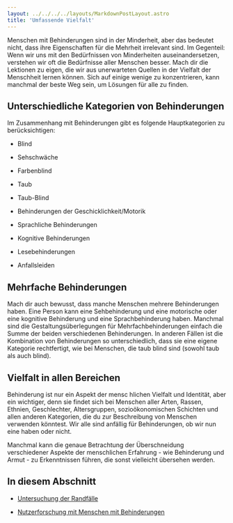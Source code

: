 ```yaml
---
layout: ../../../../layouts/MarkdownPostLayout.astro
title: 'Umfassende Vielfalt'
---
```


Menschen mit Behinderungen sind in der Minderheit, aber das bedeutet nicht, dass
ihre Eigenschaften für die Mehrheit irrelevant sind. Im Gegenteil: Wenn wir uns
mit den Bedürfnissen von Minderheiten auseinandersetzen, verstehen wir oft die
Bedürfnisse aller Menschen besser. Mach dir die Lektionen zu eigen, die wir aus
unerwarteten Quellen in der Vielfalt der Menschheit lernen können. Sich auf einige
wenige zu konzentrieren, kann manchmal der beste Weg sein, um Lösungen für alle
zu finden.

## Unterschiedliche Kategorien von Behinderungen

Im Zusammenhang mit Behinderungen gibt es folgende Hauptkategorien zu berücksichtigen:

- Blind

- Sehschwäche

- Farbenblind

- Taub

- Taub-Blind

- Behinderungen der Geschicklichkeit/Motorik

- Sprachliche Behinderungen

- Kognitive Behinderungen

- Lesebehinderungen

- Anfallsleiden

## Mehrfache Behinderungen

Mach dir auch bewusst, dass manche Menschen mehrere Behinderungen haben. Eine
Person kann eine Sehbehinderung und eine motorische oder eine kognitive Behinderung
und eine Sprachbehinderung haben. Manchmal sind die
Gestaltungsüberlegungen für Mehrfachbehinderungen einfach die Summe der beiden
verschiedenen Behinderungen. In anderen Fällen ist die Kombination von
Behinderungen so unterschiedlich, dass sie eine eigene Kategorie rechtfertigt,
wie bei Menschen, die taub blind sind (sowohl taub als auch blind).

## Vielfalt in allen Bereichen

Behinderung ist nur ein Aspekt der mensc
hlichen Vielfalt und Identität, aber ein
wichtiger, denn sie findet sich bei Menschen aller Arten, Rassen, Ethnien,
Geschlechter, Altersgruppen, sozioökonomischen Schichten und allen anderen
Kategorien, die du zur Beschreibung von Menschen verwenden könntest. Wir alle
sind anfällig für Behinderungen, ob wir nun eine haben oder nicht.

Manchmal kann die genaue Betrachtung der Überschneidung verschiedener Aspekte der
menschlichen Erfahrung - wie Behinderung und Armut - zu Erkenntnissen führen, die
sonst vielleicht übersehen werden.

## In diesem Abschnitt

- [Untersuchung der Randfälle](/tutorials/ux-design/umfassende-vielfalt/untersuchung-der-randfaelle)

- [Nutzerforschung mit Menschen mit Behinderungen](/tutorials/ux-design/umfassende-vielfalt/nutzerforschung-mit-menschen-mit-behinderungen)
